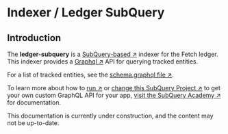 
# Indexer / Ledger SubQuery

##  Introduction

The **ledger-subquery** is a [SubQuery-based ↗️](https://www.subquery.network/) indexer for the Fetch ledger. This indexer provides a [Graphql ↗️](https://www.subquery.network/) API for querying tracked entities.

For a list of tracked entities, see the [schema.graphql file ↗️](https://github.com/fetchai/ledger-subquery/blob/main/schema.graphql).

To learn more about how to [run ↗️](https://academy.subquery.network/run_publish/run.html) or [change this SubQuery Project ↗️](https://academy.subquery.network/quickstart/quickstart_chains/cosmos.html) to get your own custom GraphQL API for your app, [visit the SubQuery Academy ↗️](https://academy.subquery.network/) for documentation.

<Callout type="warning" emoji="⚠️">
  This documentation is currently under construction, and the content may not be up-to-date.
</Callout>
